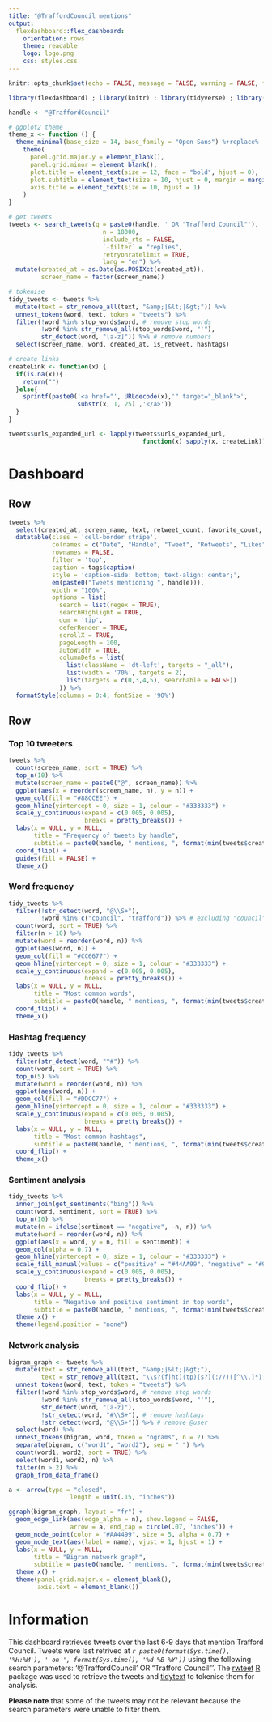 ```yaml
---
title: "@TraffordCouncil mentions"
output: 
  flexdashboard::flex_dashboard:
    orientation: rows
    theme: readable
    logo: logo.png
    css: styles.css
---
```


```r
knitr::opts_chunk$set(echo = FALSE, message = FALSE, warning = FALSE, fig.width = 8, fig.height = 4, fig.align = "left")

library(flexdashboard) ; library(knitr) ; library(tidyverse) ; library(rtweet) ; library(tidytext) ; library(reshape2) ; library(igraph) ; library(grid) ; library(ggraph) ; library(lubridate) ; library(DT) ; library(htmltools) ; library(scales)

handle <- "@TraffordCouncil"

# ggplot2 theme
theme_x <- function () { 
  theme_minimal(base_size = 14, base_family = "Open Sans") %+replace% 
    theme(
      panel.grid.major.y = element_blank(),
      panel.grid.minor = element_blank(),
      plot.title = element_text(size = 12, face = "bold", hjust = 0),
      plot.subtitle = element_text(size = 10, hjust = 0, margin = margin(9, 0, 9, 0)),
      axis.title = element_text(size = 10, hjust = 1)
    )
}

# get tweets
tweets <- search_tweets(q = paste0(handle, ' OR "Trafford Council"'),
                          n = 18000,
                          include_rts = FALSE,
                          `-filter` = "replies",
                          retryonratelimit = TRUE,
                          lang = "en") %>%
  mutate(created_at = as.Date(as.POSIXct(created_at)),
         screen_name = factor(screen_name))

# tokenise
tidy_tweets <- tweets %>%
  mutate(text = str_remove_all(text, "&amp;|&lt;|&gt;")) %>% 
  unnest_tokens(word, text, token = "tweets") %>% 
  filter(!word %in% stop_words$word, # remove stop words
         !word %in% str_remove_all(stop_words$word, "'"),
         str_detect(word, "[a-z]")) %>% # remove numbers
  select(screen_name, word, created_at, is_retweet, hashtags)

# create links
createLink <- function(x) {
  if(is.na(x)){
    return("")
  }else{
    sprintf(paste0('<a href="', URLdecode(x),'" target="_blank">', 
                   substr(x, 1, 25) ,'</a>'))
  }
}

tweets$urls_expanded_url <- lapply(tweets$urls_expanded_url, 
                                     function(x) sapply(x, createLink))
```

Dashboard
=====================================

Row 
-------------------------------------

```r
tweets %>% 
  select(created_at, screen_name, text, retweet_count, favorite_count, urls_expanded_url) %>% 
  datatable(class = 'cell-border stripe',
            colnames = c("Date", "Handle", "Tweet", "Retweets", "Likes", "URL"),
            rownames = FALSE, 
            filter = 'top',
            caption = tags$caption(
            style = 'caption-side: bottom; text-align: center;',
            em(paste0("Tweets mentioning ", handle))),
            width = "100%",
            options = list(
              search = list(regex = TRUE),
              searchHighlight = TRUE,
              dom = 'tip',
              deferRender = TRUE,
              scrollX = TRUE,
              pageLength = 100,
              autoWidth = TRUE,
              columnDefs = list(
                list(className = 'dt-left', targets = "_all"),
                list(width = '70%', targets = 2),
                list(targets = c(0,3,4,5), searchable = FALSE))
              )) %>% 
  formatStyle(columns = 0:4, fontSize = '90%')
```

Row {.tabset .tabset-fade}
-------------------------------------

### Top 10 tweeters
```r
tweets %>% 
  count(screen_name, sort = TRUE) %>%
  top_n(10) %>%
  mutate(screen_name = paste0("@", screen_name)) %>% 
  ggplot(aes(x = reorder(screen_name, n), y = n)) +
  geom_col(fill = "#88CCEE") +
  geom_hline(yintercept = 0, size = 1, colour = "#333333") +
  scale_y_continuous(expand = c(0.005, 0.005),
                     breaks = pretty_breaks()) +
  labs(x = NULL, y = NULL,
       title = "Frequency of tweets by handle",
       subtitle = paste0(handle, " mentions, ", format(min(tweets$created_at), "%d-%m"), " to ", format(max(tweets$created_at),"%d-%m-%Y"))) +
  coord_flip() +
  guides(fill = FALSE) +
  theme_x()
```


### Word frequency
```r
tidy_tweets %>% 
  filter(!str_detect(word, "@\\S+"),
         !word %in% c("council", "trafford")) %>% # excluding "council" and "trafford"
  count(word, sort = TRUE) %>% 
  filter(n > 10) %>% 
  mutate(word = reorder(word, n)) %>% 
  ggplot(aes(word, n)) +
  geom_col(fill = "#CC6677") +
  geom_hline(yintercept = 0, size = 1, colour = "#333333") +
  scale_y_continuous(expand = c(0.005, 0.005),
                     breaks = pretty_breaks()) +
  labs(x = NULL, y = NULL,
       title = "Most common words",
       subtitle = paste0(handle, " mentions, ", format(min(tweets$created_at), "%d-%m"), " to ", format(max(tweets$created_at),"%d-%m-%Y"))) +
  coord_flip() +
  theme_x()
```

### Hashtag frequency
```r
tidy_tweets %>% 
  filter(str_detect(word, "^#")) %>% 
  count(word, sort = TRUE) %>% 
  top_n(5) %>% 
  mutate(word = reorder(word, n)) %>% 
  ggplot(aes(word, n)) +
  geom_col(fill = "#DDCC77") +
  geom_hline(yintercept = 0, size = 1, colour = "#333333") +
  scale_y_continuous(expand = c(0.005, 0.005),
                     breaks = pretty_breaks()) +
  labs(x = NULL, y = NULL,
       title = "Most common hashtags",
       subtitle = paste0(handle, " mentions, ", format(min(tweets$created_at), "%d-%m"), " to ", format(max(tweets$created_at),"%d-%m-%Y"))) +
  coord_flip() +
  theme_x()
```

### Sentiment analysis
```r
tidy_tweets %>%
  inner_join(get_sentiments("bing")) %>%
  count(word, sentiment, sort = TRUE) %>%
  top_n(10) %>%
  mutate(n = ifelse(sentiment == "negative", -n, n)) %>%
  mutate(word = reorder(word, n)) %>%
  ggplot(aes(x = word, y = n, fill = sentiment)) +
  geom_col(alpha = 0.7) +
  geom_hline(yintercept = 0, size = 1, colour = "#333333") +
  scale_fill_manual(values = c("positive" = "#44AA99", "negative" = "#999999")) + 
  scale_y_continuous(expand = c(0.005, 0.005),
                     breaks = pretty_breaks()) +
  coord_flip() +
  labs(x = NULL, y = NULL, 
       title = "Negative and positive sentiment in top words",
       subtitle = paste0(handle, " mentions, ", format(min(tweets$created_at), "%d-%m"), " to ", format(max(tweets$created_at),"%d-%m-%Y"))) +
  theme_x() +
  theme(legend.position = "none")
```

### Network analysis
```r
bigram_graph <- tweets %>%
  mutate(text = str_remove_all(text, "&amp;|&lt;|&gt;"),
         text = str_remove_all(text, "\\s?(f|ht)(tp)(s?)(://)([^\\.]*)[\\.|/](\\S*)")) %>% # remove URLs
  unnest_tokens(word, text, token = "tweets") %>%
  filter(!word %in% stop_words$word, # remove stop words
         !word %in% str_remove_all(stop_words$word, "'"),
         str_detect(word, "[a-z]"),
         !str_detect(word, "#\\S+"), # remove hashtags
         !str_detect(word, "@\\S+")) %>% # remove @user
  select(word) %>% 
  unnest_tokens(bigram, word, token = "ngrams", n = 2) %>%
  separate(bigram, c("word1", "word2"), sep = " ") %>%
  count(word1, word2, sort = TRUE) %>%
  select(word1, word2, n) %>%
  filter(n > 2) %>%
  graph_from_data_frame()

a <- arrow(type = "closed", 
                 length = unit(.15, "inches"))

ggraph(bigram_graph, layout = "fr") +
  geom_edge_link(aes(edge_alpha = n), show.legend = FALSE,
                 arrow = a, end_cap = circle(.07, 'inches')) +
  geom_node_point(color = "#AA4499", size = 5, alpha = 0.7) +
  geom_node_text(aes(label = name), vjust = 1, hjust = 1) +
  labs(x = NULL, y = NULL, 
       title = "Bigram network graph",
       subtitle = paste0(handle, " mentions, ", format(min(tweets$created_at), "%d-%m"), " to ", format(max(tweets$created_at),"%d-%m-%Y"))) +
  theme_x() +
  theme(panel.grid.major.x = element_blank(),
        axis.text = element_blank())
```

Information {data-icon="fa-info-circle"}
=====================================

This dashboard retrieves tweets over the last 6-9 days that mention Trafford Council. Tweets were last retrived at *`r paste0(format(Sys.time(), '%H:%M'), ' on ', format(Sys.time(), '%d %B %Y'))`* using the following search parameters: '@TraffordCouncil' OR "Trafford Council"'. The [rwteet](https://cran.r-project.org/web/packages/rwteet) [R](https://www.r-project.org/) package was used to retrieve the tweets and [tidytext](https://cran.r-project.org/web/packages/tidytext) to tokenise them for analysis.   

**Please note** that some of the tweets may not be relevant because the search parameters were unable to filter them.